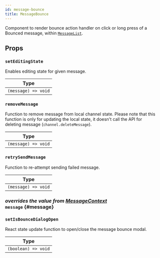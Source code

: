 ```yaml
---
id: message-bounce
title: MessageBounce
---
```



Component to render bounce action handler on click or long press of a Bounced message, within [`MessageList`](../../message-list).

## Props

### `setEditingState`

Enables editing state for given message.

| Type                |
| ------------------- |
| `(message) => void` |

### `removeMessage`

Function to remove message from local channel state. Please note that this function is only for updating the local state, it doesn't call the API for deleting message (`channel.deleteMessage`).

| Type                |
| ------------------- |
| `(message) => void` |

### `retrySendMessage`

Function to re-attempt sending failed message.

| Type                |
| ------------------- |
| `(message) => void` |

### <div class="label description">_overrides the value from [MessageContext](../../../state-and-offline-support/contexts/message-context#message)_</div> `message` {#message}

<MessageProp />

### `setIsBounceDialogOpen`

React state update function to open/close the message bounce modal.

| Type                |
| ------------------- |
| `(boolean) => void` |

